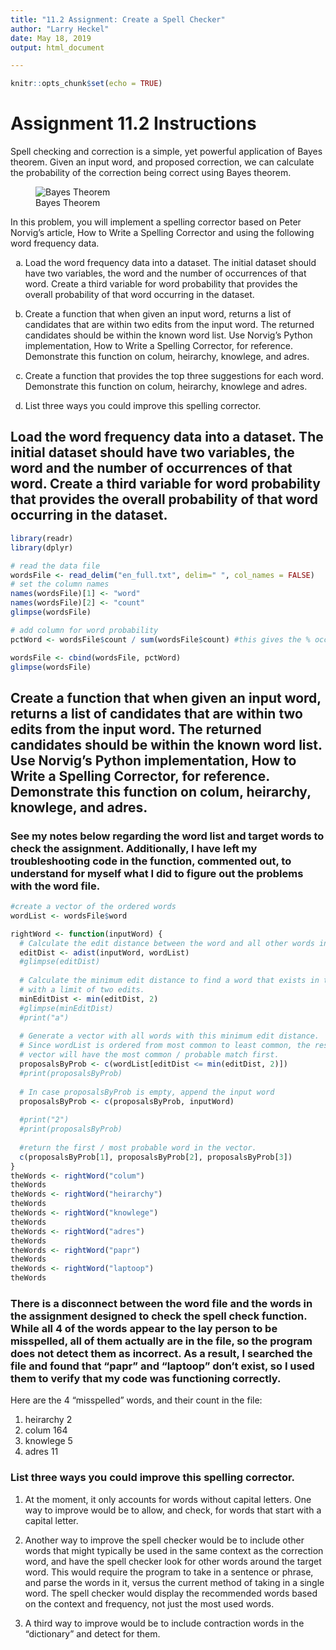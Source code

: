 ```yaml
---
title: "11.2 Assignment: Create a Spell Checker"
author: "Larry Heckel"
date: May 18, 2019
output: html_document

---
```

  
```r
knitr::opts_chunk$set(echo = TRUE)
```
# Assignment 11.2 Instructions

Spell checking and correction is a simple, yet powerful application of Bayes theorem. Given an input word, and proposed correction, we can calculate the probability of the correction being correct using Bayes theorem.

![Bayes Theorem](Screenshot from 2019-05-16 21-25-24.png)

In this problem, you will implement a spelling corrector based on Peter Norvig’s article, How to Write a Spelling Corrector and using the following word frequency data.

a. Load the word frequency data into a dataset. The initial dataset should have two variables, the word and the number of occurrences of that word. Create a third variable for word probability that provides the overall probability of that word occurring in the dataset.

b. Create a function that when given an input word, returns a list of candidates that are within two edits from the input word. The returned candidates should be within the known word list. Use Norvig’s Python implementation, How to Write a Spelling Corrector, for reference. Demonstrate this function on colum, heirarchy, knowlege, and adres.

c. Create a function that provides the top three suggestions for each word. Demonstrate this function on colum, heirarchy, knowlege and adres.

d. List three ways you could improve this spelling corrector.

## Load the word frequency data into a dataset. The initial dataset should have two variables, the word and the number of occurrences of that word. Create a third variable for word probability that provides the overall probability of that word occurring in the dataset.
```r
library(readr)
library(dplyr)

# read the data file
wordsFile <- read_delim("en_full.txt", delim=" ", col_names = FALSE)
# set the column names
names(wordsFile)[1] <- "word"
names(wordsFile)[2] <- "count"
glimpse(wordsFile)

# add column for word probability
pctWord <- wordsFile$count / sum(wordsFile$count) #this gives the % occurence

wordsFile <- cbind(wordsFile, pctWord)
glimpse(wordsFile)
```

## Create a function that when given an input word, returns a list of candidates that are within two edits from the input word. The returned candidates should be within the known word list. Use Norvig’s Python implementation, How to Write a Spelling Corrector, for reference. Demonstrate this function on colum, heirarchy, knowlege, and adres.

### See my notes below regarding the word list and target words to check the assignment. Additionally, I have left my troubleshooting code in the function, commented out, to understand for myself what I did to figure out the problems with the word file.
```r
#create a vector of the ordered words
wordList <- wordsFile$word

rightWord <- function(inputWord) {
  # Calculate the edit distance between the word and all other words in the word file list.
  editDist <- adist(inputWord, wordList)
  #glimpse(editDist)
  
  # Calculate the minimum edit distance to find a word that exists in the word list
  # with a limit of two edits.
  minEditDist <- min(editDist, 2)
  #glimpse(minEditDist)
  #print("a")
  
  # Generate a vector with all words with this minimum edit distance.
  # Since wordList is ordered from most common to least common, the resulting
  # vector will have the most common / probable match first.
  proposalsByProb <- c(wordList[editDist <= min(editDist, 2)])
  #print(proposalsByProb)
  
  # In case proposalsByProb is empty, append the input word
  proposalsByProb <- c(proposalsByProb, inputWord)
  
  #print("2")
  #print(proposalsByProb)
  
  #return the first / most probable word in the vector.
  c(proposalsByProb[1], proposalsByProb[2], proposalsByProb[3])
}
theWords <- rightWord("colum")
theWords
theWords <- rightWord("heirarchy")
theWords
theWords <- rightWord("knowlege")
theWords
theWords <- rightWord("adres")
theWords
theWords <- rightWord("papr")
theWords
theWords <- rightWord("laptoop")
theWords
```
### There is a disconnect between the word file and the words in the assignment designed to check the spell check function. While all 4 of the words appear to the lay person to be misspelled, all of them actually are in the file, so the program does not detect them as incorrect. As a result, I searched the file and found that "papr" and "laptoop" don't exist, so I used them to verify that my code was functioning correctly.

Here are the 4 "misspelled" words, and their count in the file:

1. heirarchy 2
2. colum 164
3. knowlege 5
4. adres 11

### List three ways you could improve this spelling corrector.

1. At the moment, it only accounts for words without capital letters. One way to improve would be to allow, and check, for words that start with a capital letter.

2. Another way to improve the spell checker would be to include other words that might typically be used in the same context as the correction word, and have the spell checker look for other words around the target word. This would require the program to take in a sentence or phrase, and parse the words in it, versus the current method of taking in a single word. The spell checker would display the recommended words based on the context and frequency, not just the most used words.

3. A third way to improve would be to include contraction words in the "dictionary" and detect for them.